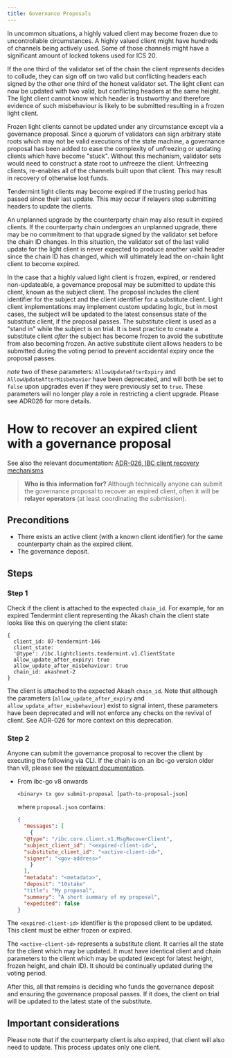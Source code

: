```yaml
---
title: Governance Proposals
---
```


In uncommon situations, a highly valued client may become frozen due to uncontrollable
circumstances. A highly valued client might have hundreds of channels being actively used.
Some of those channels might have a significant amount of locked tokens used for ICS 20.

If the one third of the validator set of the chain the client represents decides to collude,
they can sign off on two valid but conflicting headers each signed by the other one third
of the honest validator set. The light client can now be updated with two valid, but conflicting
headers at the same height. The light client cannot know which header is trustworthy and therefore
evidence of such misbehaviour is likely to be submitted resulting in a frozen light client.

Frozen light clients cannot be updated under any circumstance except via a governance proposal.
Since a quorum of validators can sign arbitrary state roots which may not be valid executions
of the state machine, a governance proposal has been added to ease the complexity of unfreezing
or updating clients which have become "stuck". Without this mechanism, validator sets would need
to construct a state root to unfreeze the client. Unfreezing clients, re-enables all of the channels
built upon that client. This may result in recovery of otherwise lost funds.

Tendermint light clients may become expired if the trusting period has passed since their
last update. This may occur if relayers stop submitting headers to update the clients.

An unplanned upgrade by the counterparty chain may also result in expired clients. If the counterparty
chain undergoes an unplanned upgrade, there may be no commitment to that upgrade signed by the validator
set before the chain ID changes. In this situation, the validator set of the last valid update for the
light client is never expected to produce another valid header since the chain ID has changed, which will
ultimately lead the on-chain light client to become expired.

In the case that a highly valued light client is frozen, expired, or rendered non-updateable, a
governance proposal may be submitted to update this client, known as the subject client. The
proposal includes the client identifier for the subject and the client identifier for a substitute
client. Light client implementations may implement custom updating logic, but in most cases,
the subject will be updated to the latest consensus state of the substitute client, if the proposal passes.
The substitute client is used as a "stand in" while the subject is on trial. It is best practice to create
a substitute client *after* the subject has become frozen to avoid the substitute from also becoming frozen.
An active substitute client allows headers to be submitted during the voting period to prevent accidental expiry
once the proposal passes.

*note* two of these parameters: `AllowUpdateAfterExpiry` and `AllowUpdateAfterMisbehavior` have been deprecated, and will both be set to `false` upon upgrades even if they were previously set to `true`. These parameters will no longer play a role in restricting a client upgrade. Please see ADR026 for more details.

# How to recover an expired client with a governance proposal

See also the relevant documentation: [ADR-026, IBC client recovery mechanisms](https://github.com/cosmos/ibc-go/blob/main/docs/architecture/adr-026-ibc-client-recovery-mechanisms.md)

> **Who is this information for?**
> Although technically anyone can submit the governance proposal to recover an expired client, often it will be **relayer operators** (at least coordinating the submission).

## Preconditions

* There exists an active client (with a known client identifier) for the same counterparty chain as the expired client.
* The governance deposit.

## Steps

### Step 1

Check if the client is attached to the expected `chain_id`. For example, for an expired Tendermint client representing the Akash chain the client state looks like this on querying the client state:

```text
{
  client_id: 07-tendermint-146
  client_state:
  '@type': /ibc.lightclients.tendermint.v1.ClientState
  allow_update_after_expiry: true
  allow_update_after_misbehaviour: true
  chain_id: akashnet-2
}
```

The client is attached to the expected Akash `chain_id`. Note that although the parameters (`allow_update_after_expiry` and `allow_update_after_misbehaviour`) exist to signal intent, these parameters have been deprecated and will not enforce any checks on the revival of client. See ADR-026 for more context on this deprecation.

### Step 2

Anyone can submit the governance proposal to recover the client by executing the following via CLI.
If the chain is on an ibc-go version older than v8, please see the [relevant documentation](https://ibc.cosmos.network/v7/ibc/proposals).

* From ibc-go v8 onwards

  ```shell
  <binary> tx gov submit-proposal [path-to-proposal-json]
  ```

  where `proposal.json` contains:

  ```json expandable
  {
    "messages": [
      {
    "@type": "/ibc.core.client.v1.MsgRecoverClient",
    "subject_client_id": "<expired-client-id>",
    "substitute_client_id": "<active-client-id>",
    "signer": "<gov-address>"
      }
    ],
    "metadata": "<metadata>",
    "deposit": "10stake"
    "title": "My proposal",
    "summary": "A short summary of my proposal",
    "expedited": false
  }
  ```

The `<expired-client-id>` identifier is the proposed client to be updated. This client must be either frozen or expired.

The `<active-client-id>` represents a substitute client. It carries all the state for the client which may be updated. It must have identical client and chain parameters to the client which may be updated (except for latest height, frozen height, and chain ID). It should be continually updated during the voting period.

After this, all that remains is deciding who funds the governance deposit and ensuring the governance proposal passes. If it does, the client on trial will be updated to the latest state of the substitute.

## Important considerations

Please note that if the counterparty client is also expired, that client will also need to update. This process updates only one client.
